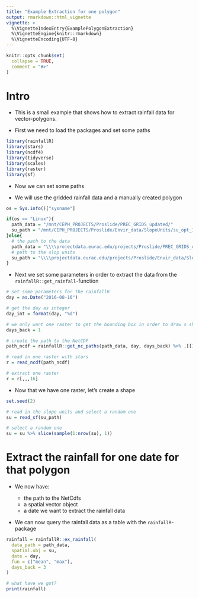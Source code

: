 ```yaml
---
title: "Example Extraction for one polygon"
output: rmarkdown::html_vignette
vignette: >
  %\VignetteIndexEntry{ExamplePolygonExtraction}
  %\VignetteEngine{knitr::rmarkdown}
  %\VignetteEncoding{UTF-8}
---
```


```r
knitr::opts_chunk$set(
  collapse = TRUE,
  comment = "#>"
)
```

# Intro

- This is  a small example that shows how to extract rainfall data for vector-polygons. 

- First we need to load the packages and set some paths


```r
library(rainfallR)
library(stars)
library(ncdf4)
library(tidyverse)
library(scales)
library(raster)
library(sf)
```

- Now we can set some paths

- We will use the gridded rainfall data and a manually created polygon

```r
os = Sys.info()["sysname"]

if(os == "Linux"){
  path_data = "/mnt/CEPH_PROJECTS/Proslide/PREC_GRIDS_updated/"
  su_path = "/mnt/CEPH_PROJECTS/Proslide/Envir_data/SlopeUnits/su_opt_16_TAA/su_16_TAA.shp" 
}else{
  # the path to the data
  path_data = "\\\\projectdata.eurac.edu/projects/Proslide/PREC_GRIDS_updated/"
  # path to the slop units
  su_path = "\\\\projectdata.eurac.edu/projects/Proslide/Envir_data/SlopeUnits/su_opt_16_TAA/su_16_TAA.shp"
}
```

- Next we set some parameters in order to extract the data from the `rainfallR::get_rainfall`-function

```r
# set some parameters for the rainfallR
day = as.Date("2016-08-16")

# get the day as integer
day_int = format(day, "%d")

# we only want one raster to get the bounding box in order to draw s shape
days_back = 1

# create the path to the NetCDF
path_ncdf = rainfallR::get_nc_paths(path_data, day, days_back) %>% .[[1]]

# read in one raster with stars
r = read_ncdf(path_ncdf) 

# extract one raster
r = r[,,,16]
```

- Now that we have one raster, let's create a shape

```r
set.seed(2)

# read in the slope units and select a random one
su = read_sf(su_path)

# select a random one
su = su %>% slice(sample(1:nrow(su), 1))
```


# Extract the rainfall for one date for that polygon

- We now have:

  * the path to the NetCdfs
  * a spatial vector object
  * a date we want to extract the rainfall data

- We can now query the rainfall data as a table with the `rainfallR`-package

```r
rainfall = rainfallR::ex_rainfall(
  data_path = path_data,
  spatial.obj = su,
  date = day,
  fun = c("mean", "max"),
  days_back = 3
)

# what have we got?
print(rainfall)
```



